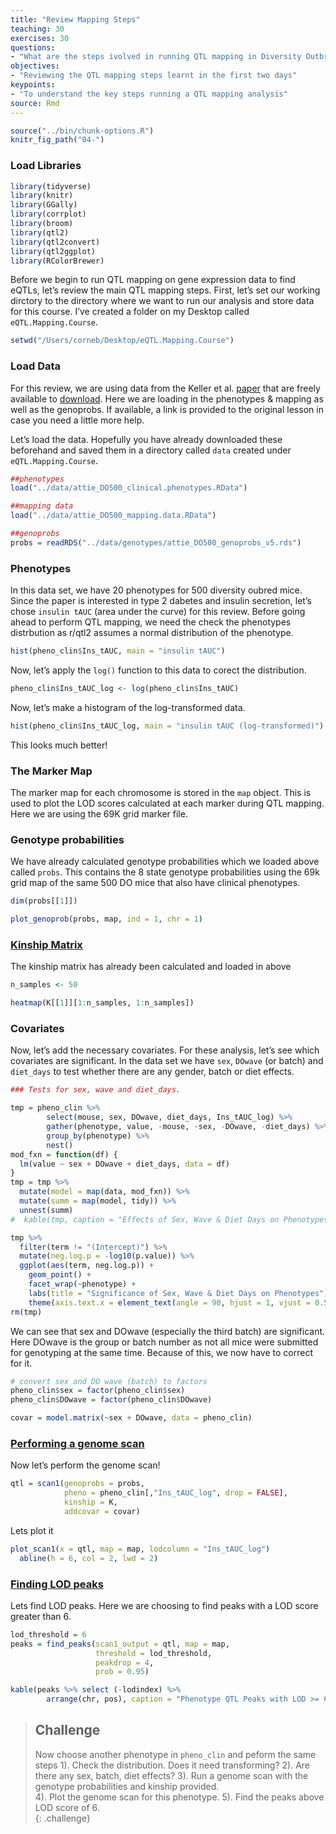 ```yaml
---
title: "Review Mapping Steps"
teaching: 30
exercises: 30
questions:
- "What are the steps ivolved in running QTL mapping in Diversity Outbred Mice?"
objectives:
- "Reviewing the QTL mapping steps learnt in the first two days"
keypoints:
- "To understand the key steps running a QTL mapping analysis"
source: Rmd
---
```


```r
source("../bin/chunk-options.R")
knitr_fig_path("04-")
```

### Load Libraries  

```r
library(tidyverse)
library(knitr)
library(GGally)
library(corrplot)
library(broom)
library(qtl2)
library(qtl2convert)
library(qtl2ggplot)
library(RColorBrewer)

```


Before we begin to run QTL mapping on gene expression data to find eQTLs, let's review the main QTL mapping steps.  First, let's set our working dirctory to the directory where we want to run our analysis and store data for this course.  I've created a folder on my Desktop called `eQTL.Mapping.Course`.


```r

setwd("/Users/corneb/Desktop/eQTL.Mapping.Course")

```


### Load Data

For this review, we are using data from the Keller et al. [paper](https://academic.oup.com/genetics/article/209/1/335/5931013?login=false) that are freely available to [download](doi:10.5061/dryad.pj105).  Here we are loading in the phenotypes & mapping as well as the genoprobs.   If available, a link is provided to the original lesson in case you need a little more help. 

Let's load the data.  Hopefully you have already downloaded these beforehand and saved them in a directory called `data` created under `eQTL.Mapping.Course`.

```r

##phenotypes
load("../data/attie_DO500_clinical.phenotypes.RData")

##mapping data
load("../data/attie_DO500_mapping.data.RData")

##genoprobs
probs = readRDS("../data/genotypes/attie_DO500_genoprobs_v5.rds")

```


### Phenotypes

In this data set, we have 20 phenotypes for 500 diversity oubred mice. Since the paper is interested in type 2 dabetes and insulin secretion, let's chose `insulin tAUC` (area under the curve) for this review.   Before going ahead to perform QTL mapping, we need the check the phenotypes distrbution as r/qtl2 assumes a normal distribution of the phenotype. 


```r

hist(pheno_clin$Ins_tAUC, main = "insulin tAUC")

```

Now, let's apply the `log()` function to this data to corect the distribution.

```r

pheno_clin$Ins_tAUC_log <- log(pheno_clin$Ins_tAUC)

```

Now, let's make a histogram of the log-transformed data.

```r

hist(pheno_clin$Ins_tAUC_log, main = "insulin tAUC (log-transformed)")

```

This looks much better!


### The Marker Map  

The marker map for each chromosome is stored in the `map` object. This is used to plot the LOD scores calculated at each marker during QTL mapping.  Here we are using the 69K grid marker file.


### Genotype probabilities  

We have already calculated genotype probabilities which we loaded above called `probs`.  This contains the 8 state genotype probabilities using the 69k grid map of the same 500 DO mice that also have clinical phenotypes. 


```r

dim(probs[[1]])

```

```r

plot_genoprob(probs, map, ind = 1, chr = 1)

```

### [Kinship Matrix](https://smcclatchy.github.io/mapping/04-calc-kinship/)

The kinship matrix has already been calculated and loaded in above


```r

n_samples <- 50

heatmap(K[[1]][1:n_samples, 1:n_samples])

```


### Covariates    

Now, let's add the necessary covariates. For these analysis, let's see which covariates are significant. In the data set we have `sex`, `DOwave` (or batch) and `diet_days` to test whether there are any gender, batch or diet effects.

```r

### Tests for sex, wave and diet_days.

tmp = pheno_clin %>%
        select(mouse, sex, DOwave, diet_days, Ins_tAUC_log) %>%
        gather(phenotype, value, -mouse, -sex, -DOwave, -diet_days) %>%
        group_by(phenotype) %>%
        nest()
mod_fxn = function(df) {
  lm(value ~ sex + DOwave + diet_days, data = df)
}
tmp = tmp %>%
  mutate(model = map(data, mod_fxn)) %>%
  mutate(summ = map(model, tidy)) %>%
  unnest(summ) 
#  kable(tmp, caption = "Effects of Sex, Wave & Diet Days on Phenotypes")

tmp %>%
  filter(term != "(Intercept)") %>%
  mutate(neg.log.p = -log10(p.value)) %>%
  ggplot(aes(term, neg.log.p)) +
    geom_point() +
    facet_wrap(~phenotype) +
    labs(title = "Significance of Sex, Wave & Diet Days on Phenotypes") +
    theme(axis.text.x = element_text(angle = 90, hjust = 1, vjust = 0.5)) +
rm(tmp)

```

We can see that sex and DOwave (especially the third batch) are significant.  Here DOwave is the group or batch number as not all mice were submitted for genotyping at the same time.  Because of this, we now have to correct for it.

```r

# convert sex and DO wave (batch) to factors
pheno_clin$sex = factor(pheno_clin$sex)
pheno_clin$DOwave = factor(pheno_clin$DOwave)

covar = model.matrix(~sex + DOwave, data = pheno_clin)

```


### [Performing a genome scan](https://smcclatchy.github.io/mapping/06-perform-genome-scan/) 

Now let's perform the genome scan!

```r

qtl = scan1(genoprobs = probs, 
            pheno = pheno_clin[,"Ins_tAUC_log", drop = FALSE], 
            kinship = K, 
            addcovar = covar)

```

Lets plot it

```r

plot_scan1(x = qtl, map = map, lodcolumn = "Ins_tAUC_log")
  abline(h = 6, col = 2, lwd = 2)

```


### [Finding LOD peaks](https://smcclatchy.github.io/mapping/07-find-lod-peaks/)

Lets find LOD peaks.  Here we are choosing to find peaks with a LOD score greater than 6. 

```r
lod_threshold = 6
peaks = find_peaks(scan1_output = qtl, map = map, 
                   threshold = lod_threshold, 
                   peakdrop = 4, 
                   prob = 0.95)

kable(peaks %>% select (-lodindex) %>% 
        arrange(chr, pos), caption = "Phenotype QTL Peaks with LOD >= 6")

```


> ## Challenge
> Now choose another phenotype in `pheno_clin` and peform the same steps
> 1). Check the distribution. Does it need transforming? 
> 2). Are there any sex, batch, diet effects? 
> 3). Run a genome scan with the genotype probabilities and kinship provided.  
> 4). Plot the genome scan for this phenotype.
> 5). Find the peaks above LOD score of 6.   
{: .challenge}
